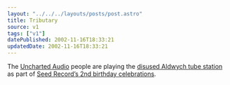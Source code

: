```yaml
---
layout: "../../../layouts/posts/post.astro"
title: Tributary
source: v1
tags: ["v1"]
datePublished: 2002-11-16T18:33:21
updatedDate: 2002-11-16T18:33:21
---
```


The [Uncharted Audio][1] people are playing the [disused Aldwych tube station][2] as part of [Seed Record&#8217;s 2nd birthday celebrations][3].

[1]: http://www.unchartedaudio.com/news/ "Uncharted Audio: News"
[2]: http://www.starfury.demon.co.uk/uground/aldwych.html "Underground History: Aldwych Underground Station"
[3]: http://ardisson.net/seed/ "ardisson.net: Seed Records Birthday Lineup"
